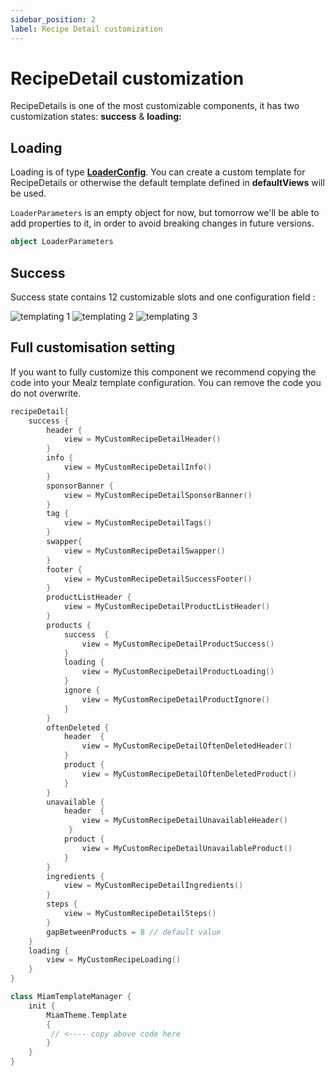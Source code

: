 ```yaml
---
sidebar_position: 2
label: Recipe Detail customization
---
```



# RecipeDetail customization

RecipeDetails is one of the most customizable components, it has two customization states: **success** & **loading:**

## Loading 

Loading is of type [**LoaderConfig**](../../base-component/customize-views#loading). You can create a custom 
template for RecipeDetails or otherwise the default template defined in **defaultViews** will be used.


`LoaderParameters` is an empty object for now, but tomorrow we'll be able to add properties to it, in order to avoid breaking changes in future versions. 

```kotlin
object LoaderParameters
```

## Success

Success state contains 12 customizable slots and one configuration field :

<img src="https://storage.googleapis.com/assets.miam.tech/kmm_documentation/android/customization/recipe-detail-1.png" alt="templating 1" />
<img src="https://storage.googleapis.com/assets.miam.tech/kmm_documentation/android/customization/recipe-detail-2.png" alt="templating 2" />
<img src="https://storage.googleapis.com/assets.miam.tech/kmm_documentation/android/customization/recipe-detail-3.png" alt="templating 3" />

## Full customisation setting

If you want to fully customize this component we recommend copying the code into your Mealz template configuration.
You can remove the code you do not overwrite.

```kotlin
recipeDetail{
    success {
        header {
            view = MyCustomRecipeDetailHeader()
        }
        info {
            view = MyCustomRecipeDetailInfo()
        }
        sponsorBanner {
            view = MyCustomRecipeDetailSponsorBanner()
        }
        tag {
            view = MyCustomRecipeDetailTags()
        }
        swapper{
            view = MyCustomRecipeDetailSwapper()
        }
        footer { 
            view = MyCustomRecipeDetailSuccessFooter() 
        }
        productListHeader {
            view = MyCustomRecipeDetailProductListHeader() 
        }
        products {
            success  {
                view = MyCustomRecipeDetailProductSuccess()
            }
            loading {
                view = MyCustomRecipeDetailProductLoading()
            }
            ignore {
                view = MyCustomRecipeDetailProductIgnore()
            }
        }
        oftenDeleted {
            header  {
                view = MyCustomRecipeDetailOftenDeletedHeader()
            }
            product {
                view = MyCustomRecipeDetailOftenDeletedProduct()
            }
        } 
        unavailable {
            header  {
                view = MyCustomRecipeDetailUnavailableHeader()
             }
            product {
                view = MyCustomRecipeDetailUnavailableProduct()
            }
        }      
        ingredients {
            view = MyCustomRecipeDetailIngredients()
        }
        steps {
            view = MyCustomRecipeDetailSteps()
        }
        gapBetweenProducts = 8 // default value
    }
    loading {
        view = MyCustomRecipeLoading()
    }
}
```

```kotlin
class MiamTemplateManager {
    init {
        MiamTheme.Template 
        {
         // <---- copy above code here 
        }
    }
}

```
<Header/>
<Info/>
<SponsorBanner/>
<Tags/>
<Swapper/>
<Footer/>
<ProductListHeader/>
<Product/>
<OftenDeleted/>
<Unavailable/>
<Ingredients/>
<Steps/>